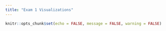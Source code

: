 ```yaml
---
title: "Exam 1 Visualizations"
---
```


```r
knitr::opts_chunk$set(echo = FALSE, message = FALSE, warning = FALSE)
```

